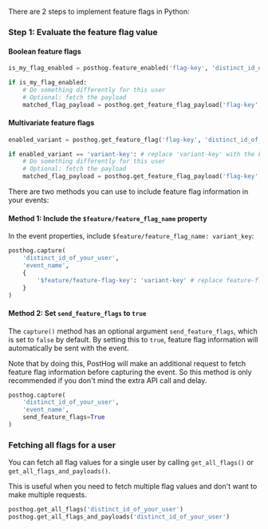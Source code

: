 There are 2 steps to implement feature flags in Python:

### Step 1: Evaluate the feature flag value

#### Boolean feature flags

```python
is_my_flag_enabled = posthog.feature_enabled('flag-key', 'distinct_id_of_your_user')

if is_my_flag_enabled:
    # Do something differently for this user
    # Optional: fetch the payload
    matched_flag_payload = posthog.get_feature_flag_payload('flag-key', 'distinct_id_of_your_user')
```

#### Multivariate feature flags

```python
enabled_variant = posthog.get_feature_flag('flag-key', 'distinct_id_of_your_user')

if enabled_variant == 'variant-key': # replace 'variant-key' with the key of your variant
    # Do something differently for this user
    # Optional: fetch the payload
    matched_flag_payload = posthog.get_feature_flag_payload('flag-key', 'distinct_id_of_your_user')
```


<IncludePropertyInEvents />

There are two methods you can use to include feature flag information in your events:

#### Method 1: Include the `$feature/feature_flag_name` property

 In the event properties, include `$feature/feature_flag_name: variant_key`:

```python
posthog.capture(
    'distinct_id_of_your_user',
    'event_name',
    {
        '$feature/feature-flag-key': 'variant-key' # replace feature-flag-key with your flag key. Replace 'variant-key' with the key of your variant
    }
)
```

#### Method 2: Set `send_feature_flags` to `true`

The `capture()` method has an optional argument `send_feature_flags`, which is set to `false` by default. By setting this to `true`, feature flag information will automatically be sent with the event.

Note that by doing this, PostHog will make an additional request to fetch feature flag information before capturing the event. So this method is only recommended if you don't mind the extra API call and delay.

```python
posthog.capture(
    'distinct_id_of_your_user',
    'event_name',
    send_feature_flags=True
)
```

### Fetching all flags for a user

You can fetch all flag values for a single user by calling `get_all_flags()` or `get_all_flags_and_payloads()`.

This is useful when you need to fetch multiple flag values and don't want to make multiple requests.

```python  
posthog.get_all_flags('distinct_id_of_your_user')
posthog.get_all_flags_and_payloads('distinct_id_of_your_user') 
```


<PythonOverrideServerProperties />